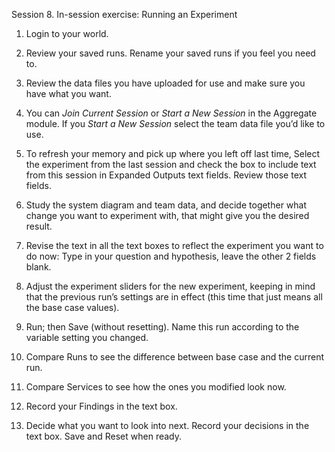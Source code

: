 Session 8. In-session exercise: Running an Experiment

1.	Login to your world.

2.	Review your saved runs. Rename your saved runs if you feel you need to.

3.	Review the data files you have uploaded for use and make sure you have what you want.

4.	You can *Join Current Session* or *Start a New Session* in the Aggregate module. If you *Start a New Session* select the team data file you’d like to use.

5.	To refresh your memory and pick up where you left off last time, Select the experiment from the last session and check the box to include text from this session in Expanded Outputs text fields. Review those text fields.

6.	Study the system diagram and team data, and decide together what change you want to experiment with, that might give you the desired result.

7.	Revise the text in all the text boxes to reflect the experiment you want to do now: Type in your question and hypothesis, leave the other 2 fields blank.

8.	Adjust the experiment sliders for the new experiment, keeping in mind that the previous run’s settings are in effect (this time that just means all the base case values).

9.	Run; then Save (without resetting). Name this run according to the variable setting you changed.

10.	Compare Runs to see the difference between base case and the current run.

11.	Compare Services to see how the ones you modified look now.

12.	Record your Findings in the text box.

13.	Decide what you want to look into next. Record your decisions in the text box. Save and Reset when ready.
 
 
